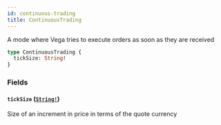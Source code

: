 ```yaml
---
id: continuous-trading
title: ContinuousTrading
---
```


A mode where Vega tries to execute orders as soon as they are received

```graphql
type ContinuousTrading {
  tickSize: String!
}
```

### Fields

#### `tickSize` ([`String!`](/graphql/scalars/string))

Size of an increment in price in terms of the quote currency
